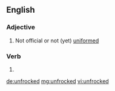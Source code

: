 ==English==

===Adjective===
{{en-adj|-}}

# Not official or not (yet) [[uniformed]]

===Verb===
{{head|en|verb form}}

# {{en-past of|unfrock}}

[[de:unfrocked]]
[[mg:unfrocked]]
[[vi:unfrocked]]